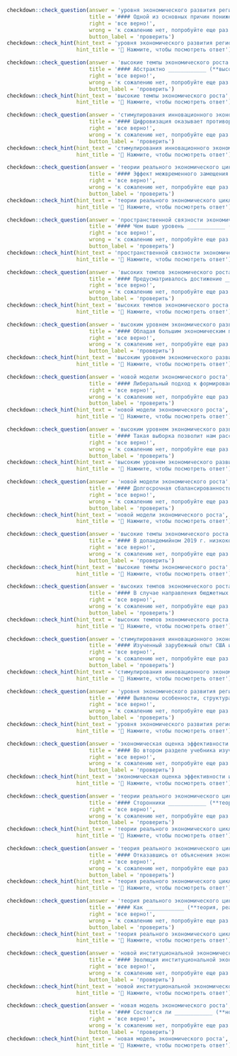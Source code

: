 ```r
checkdown::check_question(answer = 'уровня экономического развития региона', 
                          title = '#### Одной из основных причин пониженного ____________ (**уровень, экономический, развитие, регион**), если этот уровень оценивать по душевым показателям ВРП, является очень низкая его доля в добавленной стоимости двух крупнейших в современной экономике видов деятельности - торговли и операций с недвижимостью, аренды и предоставления услуг, суммарный объем добавленной стоимости которых по России в целом уже превышает аналогичный показатель для всей промышленности.',
                          right = 'все верно!', 
                          wrong = 'к сожалению нет, попробуйте еще раз...',
                          button_label = 'проверить')
checkdown::check_hint(hint_text = 'уровня экономического развития региона',
                      hint_title = '🔎 Нажмите, чтобы посмотреть ответ')
```

```r
checkdown::check_question(answer = 'высокие темпы экономического роста', 
                          title = '#### Абстрактно ____________ (**высокий, темп, экономический, рост**) сами по себе не являются гарантией того, что общество получит экономику, способную решить проблему обеспечения качества жизни населения, параметры которого соответствуют общественным представлениям о необходимом уровне такого качества.',
                          right = 'все верно!', 
                          wrong = 'к сожалению нет, попробуйте еще раз...',
                          button_label = 'проверить')
checkdown::check_hint(hint_text = 'высокие темпы экономического роста',
                      hint_title = '🔎 Нажмите, чтобы посмотреть ответ')
```

```r
checkdown::check_question(answer = 'стимулирования инновационного экономического роста', 
                          title = '#### Цифровизация оказывает противоречивое влияние на инструменты налогового ____________ (**стимулирование, инновационный, экономический, рост**).',
                          right = 'все верно!', 
                          wrong = 'к сожалению нет, попробуйте еще раз...',
                          button_label = 'проверить')
checkdown::check_hint(hint_text = 'стимулирования инновационного экономического роста',
                      hint_title = '🔎 Нажмите, чтобы посмотреть ответ')
```

```r
checkdown::check_question(answer = 'теории реального экономического цикла', 
                          title = '#### Эффект межвременного замещения при выборе работниками режима занятости занимает в ____________ (**теория, реальный, экономический, цикл**) центральное место, и ответу на вопрос, на самом ли деле его роль настолько важна, посвящено множество исследований.',
                          right = 'все верно!', 
                          wrong = 'к сожалению нет, попробуйте еще раз...',
                          button_label = 'проверить')
checkdown::check_hint(hint_text = 'теории реального экономического цикла',
                      hint_title = '🔎 Нажмите, чтобы посмотреть ответ')
```

```r
checkdown::check_question(answer = 'пространственной связности экономической активности', 
                          title = '#### Чем выше уровень ____________ (**пространственный, связность, экономический, активность**) российских регионов с соседним территориями, тем больше выигрывают соседи.',
                          right = 'все верно!', 
                          wrong = 'к сожалению нет, попробуйте еще раз...',
                          button_label = 'проверить')
checkdown::check_hint(hint_text = 'пространственной связности экономической активности',
                      hint_title = '🔎 Нажмите, чтобы посмотреть ответ')
```

```r
checkdown::check_question(answer = 'высоких темпов экономического роста', 
                          title = '#### Предусматривалось достижение ____________ (**высокие, темпы, экономического, роста**) за счет перераспределения национального дохода, повышения нормы накопления при тесном сотрудничестве государства, национального и иностранного капиталов.',
                          right = 'все верно!', 
                          wrong = 'к сожалению нет, попробуйте еще раз...',
                          button_label = 'проверить')
checkdown::check_hint(hint_text = 'высоких темпов экономического роста',
                      hint_title = '🔎 Нажмите, чтобы посмотреть ответ')
```

```r
checkdown::check_question(answer = 'высоким уровнем экономического развития', 
                          title = '#### Обладая большим экономическим потенциалом и довольно ____________ (**высокий, уровень, экономический, развитие**), Бразилия входит в число новых индустриализующихся стран.',
                          right = 'все верно!', 
                          wrong = 'к сожалению нет, попробуйте еще раз...',
                          button_label = 'проверить')
checkdown::check_hint(hint_text = 'высоким уровнем экономического развития',
                      hint_title = '🔎 Нажмите, чтобы посмотреть ответ')
```

```r
checkdown::check_question(answer = 'новой модели экономического роста', 
                          title = '#### Либеральный подход к формированию ____________ (**новый, модель, экономический, рост**), предложенный Е. Ясиным, не учитывает ряд факторов, которые активно проявились в период после 2013 г.',
                          right = 'все верно!', 
                          wrong = 'к сожалению нет, попробуйте еще раз...',
                          button_label = 'проверить')
checkdown::check_hint(hint_text = 'новой модели экономического роста',
                      hint_title = '🔎 Нажмите, чтобы посмотреть ответ')
```

```r
checkdown::check_question(answer = 'высоким уровнем экономического развития', 
                          title = '#### Такая выборка позволит нам рассмотреть влияние трансмиссионных каналов на состояние региона с относительно ____________ (**высокий, уровень, экономический, развитие**), значительной сырьевой базой и развитой банковской системой.',
                          right = 'все верно!', 
                          wrong = 'к сожалению нет, попробуйте еще раз...',
                          button_label = 'проверить')
checkdown::check_hint(hint_text = 'высоким уровнем экономического развития',
                      hint_title = '🔎 Нажмите, чтобы посмотреть ответ')
```

```r
checkdown::check_question(answer = 'новой модели экономического роста', 
                          title = '#### Долгосрочная сбалансированность и устойчивость бюджетной системы — важнейшее условие формирования ____________ (**новый, модель, экономический, рост**).',
                          right = 'все верно!', 
                          wrong = 'к сожалению нет, попробуйте еще раз...',
                          button_label = 'проверить')
checkdown::check_hint(hint_text = 'новой модели экономического роста',
                      hint_title = '🔎 Нажмите, чтобы посмотреть ответ')
```

```r
checkdown::check_question(answer = 'высокие темпы экономического роста', 
                          title = '#### В допандемийном 2019 г. низкокоррумпированные страны (с первых мест рейтинга ИВК) как Финляндия, Сингапур, Великобритания, США имели не____________ (**высокие, темпы, экономического, роста**).',
                          right = 'все верно!', 
                          wrong = 'к сожалению нет, попробуйте еще раз...',
                          button_label = 'проверить')
checkdown::check_hint(hint_text = 'высокие темпы экономического роста',
                      hint_title = '🔎 Нажмите, чтобы посмотреть ответ')
```

```r
checkdown::check_question(answer = 'высоких темпов экономического роста', 
                          title = '#### В случае направления бюджетных доходов от налогов на выбросы на инвестиции в долгосрочной перспективе удается достичь более ____________ (**высокие, темпы, экономического, роста**).',
                          right = 'все верно!', 
                          wrong = 'к сожалению нет, попробуйте еще раз...',
                          button_label = 'проверить')
checkdown::check_hint(hint_text = 'высоких темпов экономического роста',
                      hint_title = '🔎 Нажмите, чтобы посмотреть ответ')
```

```r
checkdown::check_question(answer = 'стимулирования инновационного экономического роста', 
                          title = '#### Изученный зарубежный опыт США и Китая может иметь стратегическое значение при формировании дальнейшей налоговой политики ____________ (**стимулирование, инновационный, экономический, рост**) в Республике Казахстан с учетом развития социального и культурного капитала, с учетом национальной специфики.',
                          right = 'все верно!', 
                          wrong = 'к сожалению нет, попробуйте еще раз...',
                          button_label = 'проверить')
checkdown::check_hint(hint_text = 'стимулирования инновационного экономического роста',
                      hint_title = '🔎 Нажмите, чтобы посмотреть ответ')
```

```r
checkdown::check_question(answer = 'уровня экономического развития региона', 
                          title = '#### Выявлены особенности, структура и типы измерителей ____________ (**уровень, экономический, развитие, регион**).',
                          right = 'все верно!', 
                          wrong = 'к сожалению нет, попробуйте еще раз...',
                          button_label = 'проверить')
checkdown::check_hint(hint_text = 'уровня экономического развития региона',
                      hint_title = '🔎 Нажмите, чтобы посмотреть ответ')
```

```r
checkdown::check_question(answer = 'экономическая оценка эффективности инвестиций', 
                          title = '#### Во втором разделе учебника изучаются вопросы более прикладного характера: источники финансирования инвестиций, методы и формы финансирования инвестиций, ____________ (**экономическая, оценка, эффективности, инвестиций**), в том числе цифровых методов.',
                          right = 'все верно!', 
                          wrong = 'к сожалению нет, попробуйте еще раз...',
                          button_label = 'проверить')
checkdown::check_hint(hint_text = 'экономическая оценка эффективности инвестиций',
                      hint_title = '🔎 Нажмите, чтобы посмотреть ответ')
```

```r
checkdown::check_question(answer = 'теории реального экономического цикла', 
                          title = '#### Сторонники ____________ (**теория, реальный, экономический, цикл**), напротив, считают, что возможности государства в этой области ограничены, а если они и есть, то лучше их не использовать.',
                          right = 'все верно!', 
                          wrong = 'к сожалению нет, попробуйте еще раз...',
                          button_label = 'проверить')
checkdown::check_hint(hint_text = 'теории реального экономического цикла',
                      hint_title = '🔎 Нажмите, чтобы посмотреть ответ')
```

```r
checkdown::check_question(answer = 'теория реального экономического цикла', 
                          title = '#### Отказавшись от объяснения экономического цикла денежными причинами, ____________ (**теория, реальный, экономический, цикл**) должна выполнить две задачи.',
                          right = 'все верно!', 
                          wrong = 'к сожалению нет, попробуйте еще раз...',
                          button_label = 'проверить')
checkdown::check_hint(hint_text = 'теория реального экономического цикла',
                      hint_title = '🔎 Нажмите, чтобы посмотреть ответ')
```

```r
checkdown::check_question(answer = 'теория реального экономического цикла', 
                          title = '#### Как ____________ (**теория, реальный, экономический, цикл**) характеризует экономические последствия увеличения государственных закупок?',
                          right = 'все верно!', 
                          wrong = 'к сожалению нет, попробуйте еще раз...',
                          button_label = 'проверить')
checkdown::check_hint(hint_text = 'теория реального экономического цикла',
                      hint_title = '🔎 Нажмите, чтобы посмотреть ответ')
```

```r
checkdown::check_question(answer = 'новой институциональной экономической теории', 
                          title = '#### Эволюция институциональной экономики долгое время происходила в двух магистральных направлениях: оригинальной институциональной экономической теории (OIE) и ____________ (**новый, институциональный, экономический, теория**) (NIE).',
                          right = 'все верно!', 
                          wrong = 'к сожалению нет, попробуйте еще раз...',
                          button_label = 'проверить')
checkdown::check_hint(hint_text = 'новой институциональной экономической теории',
                      hint_title = '🔎 Нажмите, чтобы посмотреть ответ')
```

```r
checkdown::check_question(answer = 'новая модель экономического роста', 
                          title = '#### Состоится ли ____________ (**новый, модель, экономический, рост**) в России?',
                          right = 'все верно!', 
                          wrong = 'к сожалению нет, попробуйте еще раз...',
                          button_label = 'проверить')
checkdown::check_hint(hint_text = 'новая модель экономического роста',
                      hint_title = '🔎 Нажмите, чтобы посмотреть ответ')
```

